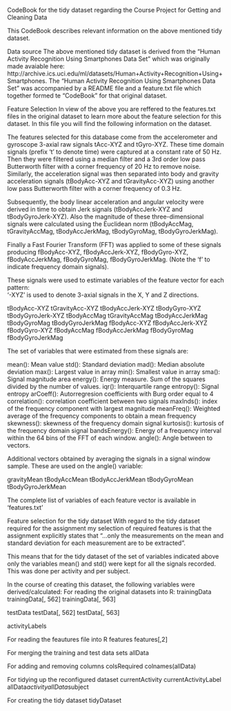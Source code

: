 CodeBook for the tidy dataset regarding the Course Project for Getting and Cleaning Data

This CodeBook describes relevant information on the above mentioned tidy dataset. 

Data source
The above mentioned tidy dataset is derived from the "Human Activity Recognition Using Smartphones Data Set" which was originally made avaiable here: http://archive.ics.uci.edu/ml/datasets/Human+Activity+Recognition+Using+Smartphones. The "Human Activity Recognition Using Smartphones Data Set" was accompanied by a README file and a feature.txt file which together formed te "CodeBook" for that original dataset.

Feature Selection
In view of the above you are reffered to the features.txt files in the original dataset to learn more about the feature selection for this dataset. In this file you will find the following information on the dataset.

The features selected for this database come from the accelerometer and gyroscope 3-axial raw signals tAcc-XYZ and tGyro-XYZ. These time domain signals (prefix 't' to denote time) were captured at a constant rate of 50 Hz. Then they were filtered using a median filter and a 3rd order low pass Butterworth filter with a corner frequency of 20 Hz to remove noise. Similarly, the acceleration signal was then separated into body and gravity acceleration signals (tBodyAcc-XYZ and tGravityAcc-XYZ) using another low pass Butterworth filter with a corner frequency of 0.3 Hz. 

Subsequently, the body linear acceleration and angular velocity were derived in time to obtain Jerk signals (tBodyAccJerk-XYZ and tBodyGyroJerk-XYZ). Also the magnitude of these three-dimensional signals were calculated using the Euclidean norm (tBodyAccMag, tGravityAccMag, tBodyAccJerkMag, tBodyGyroMag, tBodyGyroJerkMag). 

Finally a Fast Fourier Transform (FFT) was applied to some of these signals producing fBodyAcc-XYZ, fBodyAccJerk-XYZ, fBodyGyro-XYZ, fBodyAccJerkMag, fBodyGyroMag, fBodyGyroJerkMag. (Note the 'f' to indicate frequency domain signals). 

These signals were used to estimate variables of the feature vector for each pattern:  
'-XYZ' is used to denote 3-axial signals in the X, Y and Z directions.

tBodyAcc-XYZ
tGravityAcc-XYZ
tBodyAccJerk-XYZ
tBodyGyro-XYZ
tBodyGyroJerk-XYZ
tBodyAccMag
tGravityAccMag
tBodyAccJerkMag
tBodyGyroMag
tBodyGyroJerkMag
fBodyAcc-XYZ
fBodyAccJerk-XYZ
fBodyGyro-XYZ
fBodyAccMag
fBodyAccJerkMag
fBodyGyroMag
fBodyGyroJerkMag

The set of variables that were estimated from these signals are: 

mean(): Mean value
std(): Standard deviation
mad(): Median absolute deviation 
max(): Largest value in array
min(): Smallest value in array
sma(): Signal magnitude area
energy(): Energy measure. Sum of the squares divided by the number of values. 
iqr(): Interquartile range 
entropy(): Signal entropy
arCoeff(): Autorregresion coefficients with Burg order equal to 4
correlation(): correlation coefficient between two signals
maxInds(): index of the frequency component with largest magnitude
meanFreq(): Weighted average of the frequency components to obtain a mean frequency
skewness(): skewness of the frequency domain signal 
kurtosis(): kurtosis of the frequency domain signal 
bandsEnergy(): Energy of a frequency interval within the 64 bins of the FFT of each window.
angle(): Angle between to vectors.

Additional vectors obtained by averaging the signals in a signal window sample. These are used on the angle() variable:

gravityMean
tBodyAccMean
tBodyAccJerkMean
tBodyGyroMean
tBodyGyroJerkMean

The complete list of variables of each feature vector is available in 'features.txt'

Feature selection for the tidy dataset
With regard to the tidy dataset required for the assignment my selection of required features is that the assignment explicitly states that "...only the measurements on the mean and standard deviation for each measurement are to be extracted". 

This means that for the tidy dataset of the set of variables indicated above only the variables mean() and std() were kept for all the signals recorded. This was done per activity and per subject.

In the course of creating this dataset, the following variables were derived/calculated:
For reading the original datasets into R:
trainingData
trainingData[, 562]
trainingData[, 563]

testData
testData[, 562]
testData[, 563]

activityLabels

For reading the feautures file into R
features
features[,2]

For merging the training and test data sets
allData

For adding and removing columns
colsRequired
colnames(allData)

For tidying up the reconfigured dataset
currentActivity
currentActivityLabel
allData$activity
allData$subject

For creating the tidy dataset
tidyDataset
